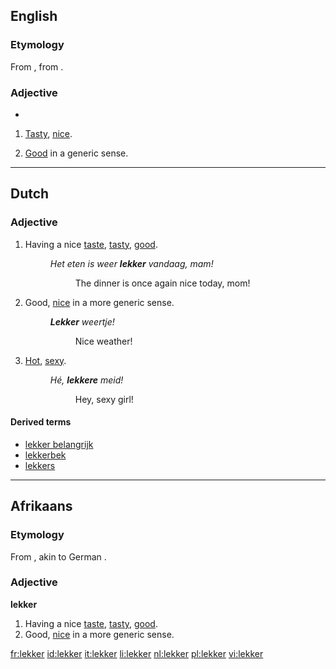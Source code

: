 ==English==

===Etymology===
From {{Af.}} {{term|lekker|lang=af}}, from {{D.}} {{term|lekker|lang=nl}}.

===Adjective===
{{en-adj}}
* {{rfv-inflection|more lekker}}

# {{context|South Africa}} [[tasty|Tasty]], [[nice]].
# {{context|South Africa}} [[good|Good]] in a generic sense.

----

==Dutch==

===Adjective===
{{nl-adj|comp=lekkerder}}

# Having a nice [[taste]], [[tasty]], [[good]].
#: ''Het eten is weer '''lekker''' vandaag, mam!''
#:: The dinner is once again nice today, mom!
# Good, [[nice]] in a more generic sense.
#: '''''Lekker''' weertje!''
#:: Nice weather!
# {{colloquial|lang=nl}} [[hot|Hot]], [[sexy]].
#: ''Hé, '''lekkere''' meid!''
#:: Hey, sexy girl!

====Derived terms====
* [[lekker belangrijk]]
* [[lekkerbek]]
* [[lekkers]]

----

==Afrikaans==

===Etymology===
From {{D.|af}} {{term|lekker|lang=nl}}, akin to German {{term|lecker|lang=de}}.

===Adjective===
'''lekker'''

# Having a nice [[taste]], [[tasty]], [[good]].
# Good, [[nice]] in a more generic sense.

[[fr:lekker]]
[[id:lekker]]
[[it:lekker]]
[[li:lekker]]
[[nl:lekker]]
[[pl:lekker]]
[[vi:lekker]]